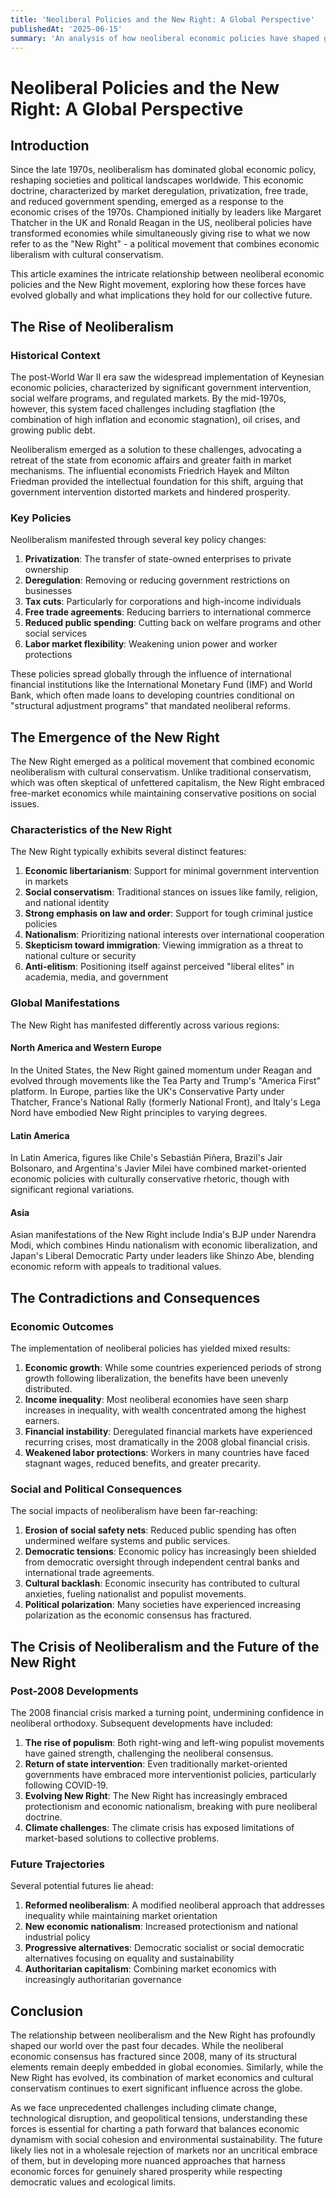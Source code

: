 ```yaml
---
title: 'Neoliberal Policies and the New Right: A Global Perspective'
publishedAt: '2025-06-15'
summary: 'An analysis of how neoliberal economic policies have shaped global politics and given rise to the New Right movement across different countries.'
---
```


# Neoliberal Policies and the New Right: A Global Perspective

## Introduction

Since the late 1970s, neoliberalism has dominated global economic policy, reshaping societies and political landscapes worldwide. This economic doctrine, characterized by market deregulation, privatization, free trade, and reduced government spending, emerged as a response to the economic crises of the 1970s. Championed initially by leaders like Margaret Thatcher in the UK and Ronald Reagan in the US, neoliberal policies have transformed economies while simultaneously giving rise to what we now refer to as the "New Right" - a political movement that combines economic liberalism with cultural conservatism.

This article examines the intricate relationship between neoliberal economic policies and the New Right movement, exploring how these forces have evolved globally and what implications they hold for our collective future.

## The Rise of Neoliberalism

### Historical Context

The post-World War II era saw the widespread implementation of Keynesian economic policies, characterized by significant government intervention, social welfare programs, and regulated markets. By the mid-1970s, however, this system faced challenges including stagflation (the combination of high inflation and economic stagnation), oil crises, and growing public debt.

Neoliberalism emerged as a solution to these challenges, advocating a retreat of the state from economic affairs and greater faith in market mechanisms. The influential economists Friedrich Hayek and Milton Friedman provided the intellectual foundation for this shift, arguing that government intervention distorted markets and hindered prosperity.

### Key Policies

Neoliberalism manifested through several key policy changes:

1. **Privatization**: The transfer of state-owned enterprises to private ownership
2. **Deregulation**: Removing or reducing government restrictions on businesses
3. **Tax cuts**: Particularly for corporations and high-income individuals
4. **Free trade agreements**: Reducing barriers to international commerce
5. **Reduced public spending**: Cutting back on welfare programs and other social services
6. **Labor market flexibility**: Weakening union power and worker protections

These policies spread globally through the influence of international financial institutions like the International Monetary Fund (IMF) and World Bank, which often made loans to developing countries conditional on "structural adjustment programs" that mandated neoliberal reforms.

## The Emergence of the New Right

The New Right emerged as a political movement that combined economic neoliberalism with cultural conservatism. Unlike traditional conservatism, which was often skeptical of unfettered capitalism, the New Right embraced free-market economics while maintaining conservative positions on social issues.

### Characteristics of the New Right

The New Right typically exhibits several distinct features:

1. **Economic libertarianism**: Support for minimal government intervention in markets
2. **Social conservatism**: Traditional stances on issues like family, religion, and national identity
3. **Strong emphasis on law and order**: Support for tough criminal justice policies
4. **Nationalism**: Prioritizing national interests over international cooperation
5. **Skepticism toward immigration**: Viewing immigration as a threat to national culture or security
6. **Anti-elitism**: Positioning itself against perceived "liberal elites" in academia, media, and government

### Global Manifestations

The New Right has manifested differently across various regions:

#### North America and Western Europe

In the United States, the New Right gained momentum under Reagan and evolved through movements like the Tea Party and Trump's "America First" platform. In Europe, parties like the UK's Conservative Party under Thatcher, France's National Rally (formerly National Front), and Italy's Lega Nord have embodied New Right principles to varying degrees.

#### Latin America

In Latin America, figures like Chile's Sebastián Piñera, Brazil's Jair Bolsonaro, and Argentina's Javier Milei have combined market-oriented economic policies with culturally conservative rhetoric, though with significant regional variations.

#### Asia

Asian manifestations of the New Right include India's BJP under Narendra Modi, which combines Hindu nationalism with economic liberalization, and Japan's Liberal Democratic Party under leaders like Shinzo Abe, blending economic reform with appeals to traditional values.

## The Contradictions and Consequences

### Economic Outcomes

The implementation of neoliberal policies has yielded mixed results:

1. **Economic growth**: While some countries experienced periods of strong growth following liberalization, the benefits have been unevenly distributed.
2. **Income inequality**: Most neoliberal economies have seen sharp increases in inequality, with wealth concentrated among the highest earners.
3. **Financial instability**: Deregulated financial markets have experienced recurring crises, most dramatically in the 2008 global financial crisis.
4. **Weakened labor protections**: Workers in many countries have faced stagnant wages, reduced benefits, and greater precarity.

### Social and Political Consequences

The social impacts of neoliberalism have been far-reaching:

1. **Erosion of social safety nets**: Reduced public spending has often undermined welfare systems and public services.
2. **Democratic tensions**: Economic policy has increasingly been shielded from democratic oversight through independent central banks and international trade agreements.
3. **Cultural backlash**: Economic insecurity has contributed to cultural anxieties, fueling nationalist and populist movements.
4. **Political polarization**: Many societies have experienced increasing polarization as the economic consensus has fractured.

## The Crisis of Neoliberalism and the Future of the New Right

### Post-2008 Developments

The 2008 financial crisis marked a turning point, undermining confidence in neoliberal orthodoxy. Subsequent developments have included:

1. **The rise of populism**: Both right-wing and left-wing populist movements have gained strength, challenging the neoliberal consensus.
2. **Return of state intervention**: Even traditionally market-oriented governments have embraced more interventionist policies, particularly following COVID-19.
3. **Evolving New Right**: The New Right has increasingly embraced protectionism and economic nationalism, breaking with pure neoliberal doctrine.
4. **Climate challenges**: The climate crisis has exposed limitations of market-based solutions to collective problems.

### Future Trajectories

Several potential futures lie ahead:

1. **Reformed neoliberalism**: A modified neoliberal approach that addresses inequality while maintaining market orientation
2. **New economic nationalism**: Increased protectionism and national industrial policy
3. **Progressive alternatives**: Democratic socialist or social democratic alternatives focusing on equality and sustainability
4. **Authoritarian capitalism**: Combining market economics with increasingly authoritarian governance

## Conclusion

The relationship between neoliberalism and the New Right has profoundly shaped our world over the past four decades. While the neoliberal economic consensus has fractured since 2008, many of its structural elements remain deeply embedded in global economies. Similarly, while the New Right has evolved, its combination of market economics and cultural conservatism continues to exert significant influence across the globe.

As we face unprecedented challenges including climate change, technological disruption, and geopolitical tensions, understanding these forces is essential for charting a path forward that balances economic dynamism with social cohesion and environmental sustainability. The future likely lies not in a wholesale rejection of markets nor an uncritical embrace of them, but in developing more nuanced approaches that harness economic forces for genuinely shared prosperity while respecting democratic values and ecological limits.
